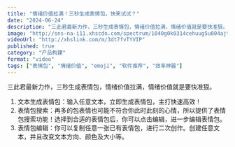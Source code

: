 ```yaml
---
title: "情绪价值拉满！三秒生成表情包，快来试试？"
date: "2024-06-24"
description: "三此君最新力作，三秒生成表情包，情绪价值拉满，情绪价值就是要快准狠。"
image: "http://sns-na-i11.xhscdn.com/spectrum/1040g0k0314cehuug5u004ajtrb8lnrk2vogh7oo?imageView2/2/w/1080/format/jpg&ap=1&sc=WB_CREATOR"
videoUrl: "http://xhslink.com/m/3dt7fvTYVIP"
published: true
category: "产品构建"
format: "video"
tags: ["表情包", "情绪价值", "emoji", "软件推荐", "效率神器"]
---
```


三此君最新力作，三秒生成表情包，情绪价值拉满，情绪价值就是要快准狠。

1.  文本生成表情包：输入任意文本，立即生成表情包，主打快速高效！
2.  表情包搜索：再多的包表情也可能不符合你此时此刻的心情，所以提供了表情包搜索功能！选择到合适的表情包后，你可以点击编辑，进一步编辑表情包。
3.  表情包编辑：你可以复制任意一张已有表情包，进行二次创作。创建任意文本，并且改变文本方向、颜色及大小等。 